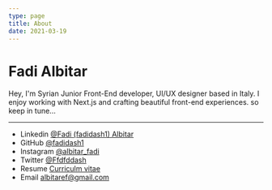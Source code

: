```yaml
---
type: page
title: About
date: 2021-03-19
---
```


# Fadi Albitar

Hey, I'm Syrian Junior Front-End developer, UI/UX designer based in Italy. I enjoy working with Next.js and crafting beautiful front-end experiences.
so keep in tune...



---

- Linkedin [@Fadi (fadidash1) Albitar](https://www.linkedin.com/in/fadi-albitar-2b6b49228/)
- GitHub [@fadidash1](https://github.com/fadidash1)
- Instagram [@albitar_fadi](https://www.instagram.com/albitar_fadi/)
- Twitter [@Ffdfddash](https://twitter.com/Ffdfddash)
- Resume [Curriculm vitae](https://www.canva.com/design/DAFWvpbGxAo/view)
- Email albitaref@gmail.com
